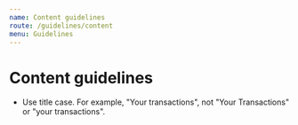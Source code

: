 ```yaml
---
name: Content guidelines
route: /guidelines/content
menu: Guidelines
---
```


# Content guidelines

- Use title case. For example, "Your transactions", not "Your Transactions" or "your transactions".
